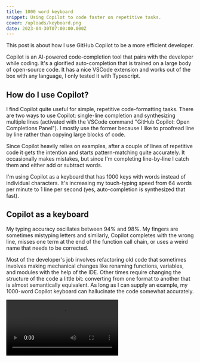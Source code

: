 ```yaml
---
title: 1000 word keyboard
snippet: Using Copilot to code faster on repetitive tasks.
cover: /uploads/keyboard.png
date: 2023-04-30T07:00:00.000Z
---
```


This post is about how I use GitHub Copilot to be a more efficient developer.

Copilot is an AI-powered code-completion tool that pairs with the developer while coding. It's a glorified auto-completion that is trained on a large body of open-source code. It has a nice VSCode extension and works out of the box with any language, I only tested it with Typescript.

## How do I use Copilot?

I find Copilot quite useful for simple, repetitive code-formatting tasks. There are two ways to use Copilot: single-line completion and synthesizing multiple lines (activated with the VSCode command "GitHub Copilot: Open Completions Panel"). I mostly use the former because I like to proofread line by line rather than copying large blocks of code.

Since Copilot heavily relies on examples, after a couple of lines of repetitive code it gets the intention and starts pattern-matching quite accurately. It occasionally makes mistakes, but since I'm completing line-by-line I catch them and either add or subtract words.

I'm using Copilot as a keyboard that has 1000 keys with words instead of individual characters. It's increasing my touch-typing speed from 64 words per minute to 1 line per second (yes, auto-completion is synthesized that fast).

## Copilot as a keyboard

My typing accuracy oscillates between 94% and 98%. My fingers are sometimes mistyping letters and similarly, Copilot completes with the wrong line, misses one term at the end of the function call chain, or uses a weird name that needs to be corrected.

Most of the developer's job involves refactoring old code that sometimes involves making mechanical changes like renaming functions, variables, and modules with the help of the IDE. Other times require changing the structure of the code a little bit: converting from one format to another that is almost semantically equivalent. As long as I can supply an example, my 1000-word Copilot keyboard can hallucinate the code somewhat accurately.

<Video src="/uploads/copilot.webm" />

## Limitations

Copilot rarely makes syntactic mistakes, almost all the errors are semantic, so we moved from mistyping words to having code that always compiles, but may be semantically incorrect, which is arguably worse. Remember: it's just a keyboard, it's on you to correct the typos.

Another less obvious limitation is the limited context. Copilot is not trained on our codebase, nor we are feeding all our modules for every autocompletion. It just receives a few lines before and a few lines after the cursor and it's guessing what we are trying to insert between. It is very good at inferring intent from natural language comments, but it can only learn by example if it doesn't find any.

![](</uploads/copilot-screenshot.png>)

## Closing thoughts

While you could be tempted to delegate more of your code-writing to Copilot, for example letting it implement simple functions providing high-level descriptions, where I found the most benefit is speeding up my typing speed during code refactoring. I occasionally ask it to implement simple snippets and take note of what APIs it would use, so I can learn some new patterns every day.

Test
Test2
Test3